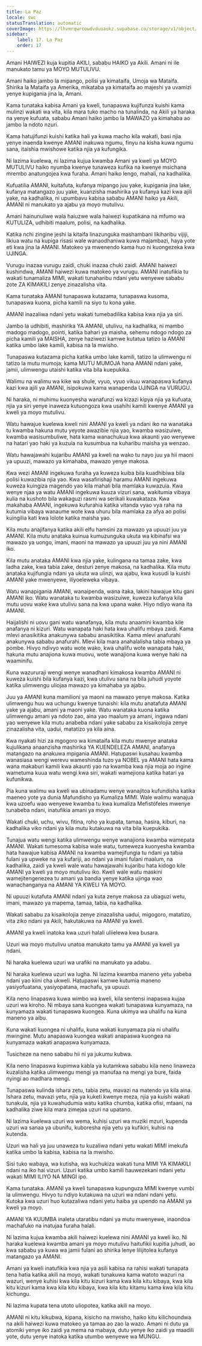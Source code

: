 ```yaml
---
title: La Paz
locale: swc
statusTranslation: automatic
coverImage: https://lhvmrqwrcowdvduuaukz.supabase.co/storage/v1/object/public/strapi-uploads/small_cover-educacion-fundamental.webp-2d51a7828a2b1309555be27f7e2a61a0.webp
sidebar:
    label: 17. La Paz
    order: 17
---
```

Amani HAIWEZI kuja kupitia AKILI, sababu HAIKO ya Akili. Amani ni ile manukato tamu ya MOYO MUTULIVU.

Amani haiko jambo la mipango, polisi ya kimataifa, Umoja wa Mataifa. Shirika la Mataifa ya Amerika, mikataba ya kimataifa ao majeshi ya uvamizi yenye kupigania jina la, Amani.

Kama tunataka kabisa Amani ya kweli, tunapaswa kujifunza kuishi kama mulinzi wakati wa vita, kila mara tuko macho na tunalinda, na Akili ya haraka na yenye kufuata, sababu Amani haiko jambo la MAWAZO ya kimahaba ao jambo la ndoto nzuri.

Kama hatujifunzi kuishi katika hali ya kuwa macho kila wakati, basi njia yenye inaenda kwenye AMANI inakuwa ngumu, finyu na kisha kuwa ngumu sana, itaishia mwishowe katika njia ya kufungika.

Ni lazima kuelewa, ni lazima kujua kwamba Amani ya kweli ya MOYO MUTULIVU haiko nyumba kwenye tunaweza kufika na kwenye msichana mrembo anatungojea kwa furaha. Amani haiko lengo, mahali, na kadhalika.

Kufuatilia AMANI, kuitafuta, kufanya mipango juu yake, kupigania jina lake, kufanya matangazo juu yake, kuanzisha mashirika ya kufanya kazi kwa ajili yake, na kadhalika, ni upumbavu kabisa sababu AMANI haiko ya Akili, AMANI ni manukato ya ajabu ya moyo mutulivu.

Amani hainunuliwe wala haiuzwe wala haiwezi kupatikana na mfumo wa KUTULIZA, udhibiti maalum, polisi, na kadhalika.

Katika nchi zingine jeshi la kitaifa linazunguka mashambani likiharibu vijiji, likiua watu na kupiga risasi wale wanaodhaniwa kuwa majambazi, haya yote eti kwa jina la AMANI. Matokeo ya mwenendo kama huo ni kuongezeka kwa UJINGA.

Vurugu inazaa vurugu zaidi, chuki inazaa chuki zaidi. AMANI haiwezi kushindwa, AMANI haiwezi kuwa matokeo ya vurugu. AMANI inatufikia tu wakati tunamaliza MIMI, wakati tunaharibu ndani yetu wenyewe sababu zote ZA KIMAKILI zenye zinazalisha vita.

Kama tunataka AMANI tunapaswa kutazama, tunapaswa kusoma, tunapaswa kuona, picha kamili na siyo tu kona yake.

AMANI inazaliwa ndani yetu wakati tumebadilika kabisa kwa njia ya siri.

Jambo la udhibiti, mashirika YA AMANI, utulivu, na kadhalika, ni mambo madogo madogo, pointi, katika bahari ya maisha, sehemu ndogo ndogo za picha kamili ya MAISHA, zenye haziwezi kamwe kutatua tatizo la AMANI katika umbo lake kamili, kabisa na la mwisho.

Tunapaswa kutazama picha katika umbo lake kamili, tatizo la ulimwengu ni tatizo la mutu mumoja; kama MUTU MUMOJA hana AMANI ndani yake, jamii, ulimwengu utaishi katika vita bila kuepukika.

Walimu na walimu wa kike wa shule, vyuo, vyuo vikuu wanapaswa kufanya kazi kwa ajili ya AMANI, isipokuwa kama wanapenda UJINGA na VURUGU.

Ni haraka, ni muhimu kuonyesha wanafunzi wa kizazi kipya njia ya kufuata, njia ya siri yenye inaweza kutuongoza kwa usahihi kamili kwenye AMANI ya kweli ya moyo mutulivu.

Watu hawajue kuelewa kweli nini AMANI ya kweli ya ndani iko na wanataka tu kwamba hakuna mutu yeyote awazibie njia yao, kwamba wasizuiwe, kwamba wasisumbuliwe, hata kama wanachukua kwa akaunti yao wenyewe na hatari yao haki ya kuzuia na kusumbua na kuharibu maisha ya wenzao.

Watu hawajawahi kujaribu AMANI ya kweli na wako tu nayo juu ya hii maoni ya upuuzi, mawazo ya kimahaba, mawazo yenye makosa.

Kwa wezi AMANI ingekuwa furaha ya kuweza kuiba bila kuadhibiwa bila polisi kuwazibia njia yao. Kwa wasafirishaji haramu AMANI ingekuwa kuweza kuingiza magendo yao kila mahali bila mamlaka kuwazuia. Kwa wenye njaa ya watu AMANI ingekuwa kuuza vizuri sana, wakitumia vibaya kulia na kushoto bila wakaguzi rasmi wa serikali kuwakataza. Kwa makahaba AMANI, ingekuwa kufurahia katika vitanda vyao vya raha na kutumia vibaya wanaume wote kwa uhuru bila mamlaka za afya ao polisi kuingilia kati kwa lolote katika maisha yao.

Kila mutu anajifanya katika akili elfu hamsini za mawazo ya upuuzi juu ya AMANI. Kila mutu anataka kuinua kumuzunguka ukuta wa kibinafsi wa mawazo ya uongo, imani, maoni na mawazo ya upuuzi juu ya nini AMANI iko.

Kila mutu anataka AMANI kwa njia yake, kulingana na tamaa zake, kwa ladha zake, kwa tabia zake, desturi zenye makosa, na kadhalika. Kila mutu anataka kujifungia ndani ya ukuta wa ulinzi, wa ajabu, kwa kusudi la kuishi AMANI yake mwenyewe, iliyoeleweka vibaya.

Watu wanapigania AMANI, wanaipenda, wana itaka, lakini hawajue kitu gani AMANI iko. Watu wanataka tu kwamba wasizuiwe, kuweza kufanya kila mutu uovu wake kwa utulivu sana na kwa upana wake. Hiyo ndiyo wana ita AMANI.

Haijalishi ni uovu gani watu wanafanya, kila mutu anaamini kwamba kile anafanya ni kizuri. Watu wanapata haki hata kwa uhalifu mbaya zaidi. Kama mlevi anasikitika anakunywa sababu anasikitika. Kama mlevi anafurahi anakunywa sababu anafurahi. Mlevi kila mara anahalalisha tabia mbaya ya pombe. Hivyo ndivyo watu wote wako, kwa uhalifu wote wanapata haki, hakuna mutu anajiona kuwa muovu, wote wanajiona kuwa wenye haki na waaminifu.

Kuna wazururaji wengi wenye wanadhani kimakosa kwamba AMANI ni kuweza kuishi bila kufanya kazi, kwa utulivu sana na bila juhudi yoyote katika ulimwengu uliojaa mawazo ya kimahaba ya ajabu.

Juu ya AMANI kuna mamilioni ya maoni na mawazo yenye makosa. Katika ulimwengu huu wa uchungu kwenye tunaishi: kila mutu anatafuta AMANI yake ya ajabu, amani ya maoni yake. Watu wanataka kuona katika ulimwengu amani ya ndoto zao, aina yao maalum ya amani, ingawa ndani yao wenyewe kila mutu anabeba ndani yake sababu za kisaikolojia zenye zinazalisha vita, uadui, matatizo ya kila aina.

Kwa nyakati hizi za mgogoro wa kimataifa kila mutu mwenye anataka kujulikana anaanzisha mashirika YA KUENDELEZA AMANI, anafanya matangazo na anakuwa mpigania AMANI. Hatupaswi kusahau kwamba wanasiasa wengi werevu wameshinda tuzo ya NOBEL ya AMANI hata kama wana makaburi kamili kwa akaunti yao na kwamba kwa njia moja ao ingine wametuma kuua watu wengi kwa siri, wakati wamejiona katika hatari ya kufunikwa.

Pia kuna walimu wa kweli wa ubinadamu wenye wanajitoa kufundisha katika maeneo yote ya dunia Mafundisho ya Kumaliza MIMI. Wale walimu wanajua kwa uzoefu wao wenyewe kwamba tu kwa kumaliza Mefistófeles mwenye tunabeba ndani, inatufikia amani ya moyo.

Wakati chuki, uchu, wivu, fitina, roho ya kupata, tamaa, hasira, kiburi, na kadhalika viko ndani ya kila mutu kutakuwa na vita bila kuepukika.

Tunajua watu wengi katika ulimwengu wenye wanajiona kwamba wamepata AMANI. Wakati tumesoma kabisa wale watu, tumeweza kuonyesha kwamba hata hawajue kabisa AMANI na kwamba wamejifungia tu ndani ya tabia fulani ya upweke na ya kufariji, ao ndani ya imani fulani maalum, na kadhalika, zaidi ya kweli wale watu hawajawahi kujaribu hata kidogo kile AMANI ya kweli ya moyo mutulivu iko. Kweli wale watu maskini wamejitengenezea tu amani ya bandia yenye katika ujinga wao wanachanganya na AMANI YA KWELI YA MOYO.

Ni upuuzi kutafuta AMANI ndani ya kuta zenye makosa za ubaguzi wetu, imani, mawazo ya mapema, tamaa, tabia, na kadhalika.

Wakati sababu za kisaikolojia zenye zinazalisha uadui, migogoro, matatizo, vita ziko ndani ya Akili, hakutakuwa na AMANI ya kweli.

AMANI ya kweli inatoka kwa uzuri halali uliielewa kwa busara.

Uzuri wa moyo mutulivu unatoa manukato tamu ya AMANI ya kweli ya ndani.

Ni haraka kuelewa uzuri wa urafiki na manukato ya adabu.

Ni haraka kuelewa uzuri wa lugha. Ni lazima kwamba maneno yetu yabeba ndani yao kiini cha ukweli. Hatupaswi kamwe kutumia maneno yasiyofuatana, yasiyopatana, machafu, ya upuuzi.

Kila neno linapaswa kuwa wimbo wa kweli, kila sentensi inapaswa kujaa uzuri wa kiroho. Ni mbaya sana kuongea wakati tunapaswa kunyamaza, na kunyamaza wakati tunapaswa kuongea. Kuna ukimya wa uhalifu na kuna maneno ya aibu.

Kuna wakati kuongea ni uhalifu, kuna wakati kunyamaza pia ni uhalifu mwingine. Mutu anapaswa kuongea wakati anapaswa kuongea na kunyamaza wakati anapaswa kunyamaza.

Tusicheze na neno sababu hii ni ya jukumu kubwa.

Kila neno linapaswa kupimwa kabla ya kutamkwa sababu kila neno linaweza kuzalisha katika ulimwengu mengi ya manufaa na mengi ya bure, faida nyingi ao madhara mengi.

Tunapaswa kulinda ishara zetu, tabia zetu, mavazi na matendo ya kila aina. Ishara zetu, mavazi yetu, njia ya kuketi kwenye meza, njia ya kuishi wakati tunakula, njia ya kuwahudumia watu katika chumba, katika ofisi, mtaani, na kadhalika ziwe kila mara zimejaa uzuri na upatano.

Ni lazima kuelewa uzuri wa wema, kuhisi uzuri wa muziki mzuri, kupenda uzuri wa sanaa ya ubunifu, kuboresha njia yetu ya kufikiri, kuhisi na kutenda.

Uzuri wa hali ya juu unaweza tu kuzaliwa ndani yetu wakati MIMI imekufa katika umbo la kabisa, kabisa na la mwisho.

Sisi tuko wabaya, wa kutisha, wa kuchukiza wakati tuna MIMI YA KIMAKILI ndani na iko hai vizuri. Uzuri katika umbo kamili hauwezekani ndani yetu wakati MIMI ILIYO NA MINGI ipo.

Kama tunataka. AMANI ya kweli tunapaswa kupunguza MIMI kwenye vumbi la ulimwengu. Hivyo tu ndiyo kutakuwa na uzuri wa ndani ndani yetu. Kutoka kwa uzuri huo kutazaliwa ndani yetu haiba ya upendo na AMANI ya kweli ya moyo.

AMANI YA KUUMBA inaleta utaratibu ndani ya mutu mwenyewe, inaondoa machafuko na inatujaa furaha halali.

Ni lazima kujua kwamba akili haiwezi kuelewa nini AMANI ya kweli iko. Ni haraka kuelewa kwamba amani ya moyo mutulivu haitufikii kupitia juhudi, ao kwa sababu ya kuwa wa jamii fulani ao shirika lenye lilijitolea kufanya matangazo ya AMANI.

Amani ya kweli inatufikia kwa njia ya asili kabisa na rahisi wakati tunapata tena hatia katika akili na moyo, wakati tunakuwa kama watoto wazuri na wazuri, wenye kuhisi kwa kila kitu kizuri kama kwa kila kitu kibaya, kwa kila kitu kizuri kama kwa kila kitu kibaya, kwa kila kitu kitamu kama kwa kila kitu kichungu.

Ni lazima kupata tena utoto uliopotea, katika akili na moyo.

AMANI ni kitu kikubwa, kipana, kisicho na mwisho, haiko kitu kilichoundwa na akili haiwezi kuwa matokeo ya tamaa ao zao la wazo. Amani ni dutu ya atomiki yenye iko zaidi ya mema na mabaya, dutu yenye iko zaidi ya maadili yote, dutu yenye inatoka katika utumbo wenyewe wa MUNGU.

